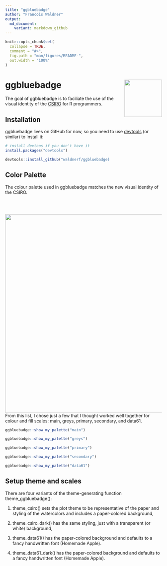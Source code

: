 ```yaml
---
title: "ggbluebadge"
author: "Francois Waldner"
output:
  md_document:
    variant: markdown_github
---
```


<!-- README.md is generated from README.Rmd. Please edit that file -->

```r
knitr::opts_chunk$set(
  collapse = TRUE,
  comment = "#>",
  fig.path = "man/figures/README-",
  out.width = "100%"
)
```

# ggbluebadge <img src="man/figures/logo.png" align="right" width="120" />

<!-- badges: start -->
<!-- badges: end -->

The goal of ggbluebadge is to faciliate the use of the visual identity of the [CSIRO](www.csiro.au) for R programmers.

## Installation

ggbluebadge lives on GitHub for now, so you need to use [devtools](https://cran.r-project.org/web/packages/devtools/index.html) (or similar) to install it:

``` r
# install devtoos if you don't have it
install.packages("devtools")

devtools::install_github("waldnerf/ggbluebadge)
```

## Color Palette

The colour palette used in ggbluebadge matches the new visual identity of the CSIRO.





<br/><br/>


<img src="man/figures/ggbluebadge_intro.png" align="right" width="640" />

<br/><br/><br/><br/><br/><br/>








From this list, I chose just a few that I thought worked well together for colour and fill scales: main,  greys, primary, secondary, and data61.




``` r
ggbluebadge::show_my_palette("main")
```


``` r
ggbluebadge::show_my_palette("greys")
```

``` r
ggbluebadge::show_my_palette("primary")
```

``` r
ggbluebadge::show_my_palette("secondary")
```

``` r
ggbluebadge::show_my_palette("data61")
```


## Setup theme and scales
There are four variants of the theme-generating function theme_ggbluebadge():



1. theme_csiro() sets the plot theme to be representative of the paper and styling of the watercolors and includes a paper-colored background,

2. theme_csiro_dark() has the same styling, just with a transparent (or white) background,

3. theme_data61() has the paper-colored background and defaults to a fancy handwritten font (Homemade Apple).

4. theme_data61_dark() has the paper-colored background and defaults to a fancy handwritten font (Homemade Apple).



